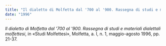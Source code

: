 ```yaml
---
title: "Il dialetto di Molfetta dal '700 al '900. Rassegna di studi e materiali dialettali molfettesi"
date: "1996"
---
```


_Il dialetto di Molfetta dal '700 al '900. Rassegna di studi e materiali dialettali molfettesi_, in «Studi Molfettesi», Molfetta, a. I, n. 1, maggio-agosto 1996, pp. 21-37.
